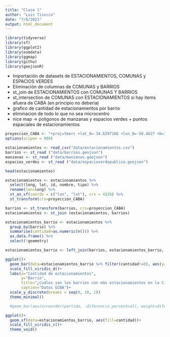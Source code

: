 ---
title: "Clase 1"
author: "Luis Tisocco"
date: "7/6/2021"
output: html_document
---

```{r}
library(tidyverse)
library(sf)
library(ggplot2)
library(osmdata)
library(ggmap)
library(githu)
library(geojsonR)
```


- Importación de datasets de ESTACIONAMIENTOS, COMUNAS y ESPACIOS VERDES
- Eliminación de columnas de COMUNAS y BARRIOS
- st_join de ESTACIONAMIENTOS con COMUNAS Y BARRIOS
- st_intersection de COMUNAS con ESTACIONAMIENTOS si hay items afuera de CABA (en principio no deberia)
- grafico de cantidad de estacionamientos por barrio
- eliminacion de todo lo que no sea microcentro
- nice map -> poligonos de manzanas y espacios verdes + puntos espaciales de estacionamientos

```{r}
proyeccion_CABA <- "+proj=tmerc +lat_0=-34.6297166 +lon_0=-58.4627 +k=1 +x_0=100000 +y_0=100000 +ellps=intl +units=m +no_defs"
options(scipen = 999)
```

```{r}
estacionamientos <- read_csv("data/estacionamientos.csv")
barrios <- st_read ("data/barrios.geojson")
manzanas <- st_read ("data/manzanas.geojson")
espacios_verdes <- st_read ("data/espacioverdepublico.geojson")
```

```{r}
head(estacionamientos)
```

```{r}
estacionamientos <- estacionamientos %>% 
  select(long, lat, id, nombre, tipo) %>% 
  rename(lon=long) %>% 
  st_as_sf(coords = c("lon", "lat"), crs = 4326) %>% 
  st_transform(crs=proyeccion_CABA)
```

```{r}
barrios <- st_transform(barrios, crs=proyeccion_CABA)
estacionamientos <- st_join (estacionamientos, barrios)
```


```{r}
estacionamientos_barrio <- estacionamientos %>% 
  group_by(barrio) %>% 
  summarise(cantidad=as.numeric(n())) %>% 
  as.data.frame() %>% 
  select(!geometry)
```

```{r}
estacionamientos_barrio <- left_join(barrios, estacionamientos_barrio, by="barrio")
```

```{r}
ggplot()+
  geom_bar(data=estacionamientos_barrio %>% filter(cantidad!=0), aes(y=reorder(barrio, -cantidad), weight=cantidad, fill=barrio, angle=c(45)), show.legend = FALSE)+
  scale_fill_viridis_d()+
  labs(x="Cantidad de estacionamientos", 
       y="Barrio",
       title="¿Cuáles son los barrios con más estacionamientos en la Ciudad?", 
       caption="Datos GCBA")+
  scale_y_discrete(breaks = seq(0, 10, 1))
  theme_minimal()

  #geom_bar(aes(x=reorder(partido, -diferencia_porcentual), weight=diferencia_porcentual, fill=partido, angle=c(45))) +

```


```{r}
ggplot()+
  geom_sf(data=estacionamientos_barrio, aes(fill=cantidad))+
  scale_fill_viridis_c()+
  theme_void()
```





